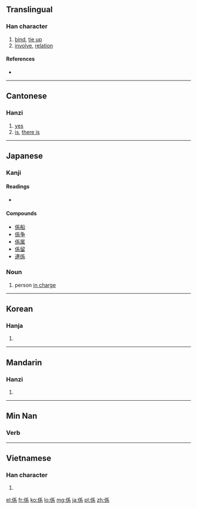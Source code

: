 {{also|系}}
==Translingual==

===Han character===
{{Han char|rn=9|rad=人|as=07|sn=9|four=2229<sub>3</sub>|canj=人竹女火 (OHVF)|ids=⿰[[亻]][[系]]}}

# [[bind]], [[tie up]]
# [[involve]], [[relation]]

====References====
* {{Han ref|kx=0104.040|dkj=00663|dj=0220.040|hdz=10164.080|uh=4FC2|ud=20418|bh=AB59|bd=43865}}

----

==Cantonese==

===Hanzi===
{{yue-hanzi|sim=系|jyut=hai6|y=hai6}}

# [[yes]]
# [[is]], [[there is]]

----

==Japanese==

===Kanji===
{{ja-kanji|grade=3|rs=人07}}

====Readings====
* {{ja-readings|on=[[けい]] (kei)|kun=[[かかる]] (kakaru), [[つながり]] (tsunagari), [[かかわる]] (kakawaru)}}

====Compounds====
* [[係船]]
* [[係争]]
* [[係属]]
* [[係留]]
* [[連係]]

===Noun===
{{ja-noun|k|hira=かかり|rom=kakari}} 

# person [[in charge]]

----

==Korean==

===Hanja===
{{ko-hanja|hangeul=계|rv=gye|mr=kye}}

# {{defn|lang=ko|sort=人07}}

----

==Mandarin==

===Hanzi===
{{cmn-hanzi|sim=系|pin=[[xì]] ([[xi4]])|wg=hsi<sup>4</sup>}}

# {{defn|lang=cmn|sort=人07}}

----

==Min Nan==

===Verb===
{{nan-verb|ts|poj=hē, kè}}
----

==Vietnamese==

===Han character===
{{vi-hantu|[[hệ]], [[hể]], [[hề]], [[hễ]]|rs=人07}}

# {{defn|lang=vi|sort=人07}}

[[el:係]]
[[fr:係]]
[[ko:係]]
[[lo:係]]
[[mg:係]]
[[ja:係]]
[[pl:係]]
[[zh:係]]
